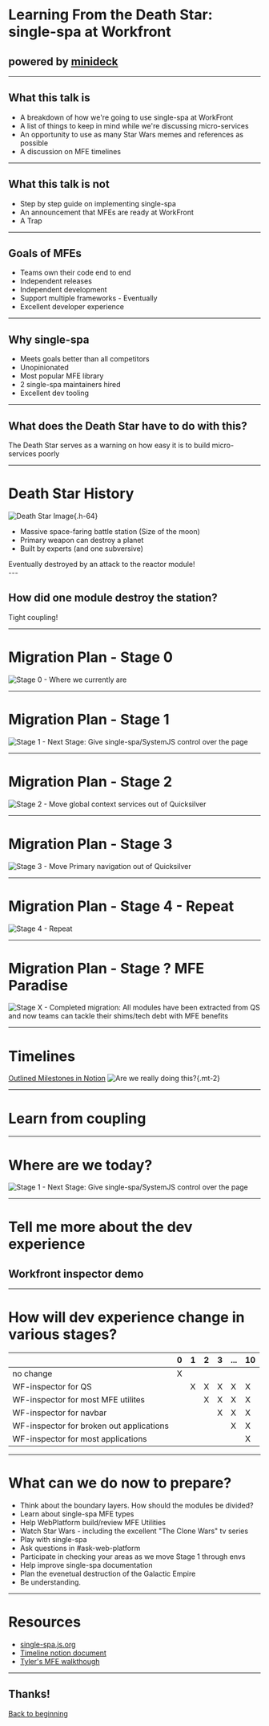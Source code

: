 # Learning From the Death Star: single-spa at Workfront

## powered by [minideck](https://github.com/filoxo/minideck)

---

## What this talk is

- <Appear>A breakdown of how we're going to use single-spa at WorkFront</Appear>
- <Appear>A list of things to keep in mind while we're discussing micro-services</Appear>
- <Appear>An opportunity to use as many Star Wars memes and references as possible</Appear>
- <Appear>
    A discussion on MFE timelines
    <NextSlideIndicator/>
  </Appear>

---

## What this talk is not

- <Appear>Step by step guide on implementing single-spa</Appear>
- <Appear>An announcement that MFEs are ready at WorkFront</Appear>
- <Appear>A Trap</Appear>
  <Appear>
    <MemeImg
      alt="Ackbar Trap meme"
      src="https://i.pinimg.com/originals/64/88/df/6488df8c11729e47dd008c68511765b1.jpg"
    />
    <NextSlideIndicator/>
  </Appear>

---

## Goals of MFEs
- <Appear>Teams own their code end to end</Appear>
- <Appear>Independent releases</Appear>
- <Appear>Independent development</Appear>
- <Appear>Support multiple frameworks - Eventually</Appear>
- <Appear>
  Excellent developer experience
  <NextSlideIndicator/>
</Appear>

---

## Why single-spa
- <Appear>Meets goals better than all competitors</Appear>
- <Appear>Unopinionated</Appear>
- <Appear>Most popular MFE library</Appear>
- <Appear>2 single-spa maintainers hired</Appear>
- <Appear>
  Excellent dev tooling
  <NextSlideIndicator/>
</Appear>

---

## What does the Death Star have to do with this?
<Appear>
  <Aside warning>The Death Star serves as a warning on how easy it is to build micro-services poorly</Aside>
  <NextSlideIndicator/>
</Appear>

---
# Death Star History
![Death Star Image](https://www.stickyminds.com/sites/default/files/article/2014/death-star.jpg){.h-64}
- <Appear>Massive space-faring battle station (Size of the moon)</Appear>
- <Appear>Primary weapon can destroy a planet</Appear>
- <Appear>Built by experts (and one subversive)</Appear>
<Appear>
  <Aside warning>Eventually destroyed by an attack to the reactor module!</Aside>
  <NextSlideIndicator/>
</Appear>
---

## How did one module destroy the station?
<Appear>
  <Aside warning>Tight coupling!</Aside>
</Appear>
<Appear>
  <MemeImg
    alt='Death Star Blueprints'
    src="https://i.imgur.com/c2rfS6f.jpg"
  />
</Appear>
<Appear>
  <MemeImg
    alt='Death Star Blueprints with reactor module highlighted'
    src="https://i.imgur.com/0ng4QFd.jpg"
  />
</Appear>
<Appear>
  <MemeImg
    alt='Galen Erso - Engineer behind most of the Death Star'
    src="https://vignette.wikia.nocookie.net/starwars/images/2/26/GalenErso2.jpg/revision/latest?cb=20161206014950"
    imageClasses='h-64 max-w-full'
  />
</Appear>
<Appear>
  <MemeImg
    alt='Death Star Blueprints with reactor module highlighted'
    src="https://i.imgur.com/0ng4QFd.jpg"
  />
</Appear>
<Appear>
  <MemeImg
    alt='Death Star explosion plan'
    src="https://media1.tenor.com/images/c5780a58c2958d610faf3c0a08ee0873/tenor.gif"
    imageClasses='max-h-screen max-w-screen mr-64 mb-24'
  />
  <NextSlideIndicator/>
</Appear>

---

# Migration Plan - Stage 0
![Stage 0 - Where we currently are](https://i.imgur.com/YEzy5Zx.png)

---

# Migration Plan - Stage 1
![Stage 1 - Next Stage: Give single-spa/SystemJS control over the page](https://i.imgur.com/LXajsGW.png)

---

# Migration Plan - Stage 2
![Stage 2 - Move global context services out of Quicksilver](https://i.imgur.com/vxfekQG.png)

---

# Migration Plan - Stage 3
![Stage 3 - Move Primary navigation out of Quicksilver](https://i.imgur.com/nDbxUbi.png)

---

# Migration Plan - Stage 4 - Repeat
![Stage 4 - Repeat](https://i.imgur.com/yom1Wja.gif)

---

# Migration Plan - Stage ? MFE Paradise
![Stage X - Completed migration: All modules have been extracted from QS and now teams can tackle their shims/tech debt with MFE benefits](https://i.imgur.com/6oDiI8o.png)

---

# Timelines

[Outlined Milestones in Notion](https://www.notion.so/workfront/3d080a471dd146e9bc78a8a8f701dfd7?v=03caea720da74dd9ba600dc771ebcf4a)
![Are we really doing this?](https://www.themarysue.com/wp-content/uploads/2016/09/star-wars-gif.gif){.mt-2}

---

# Learn from coupling
<MemeImg
  alt='X-wing approach on death star'
  src="https://64.media.tumblr.com/10ea0f117efe5e4be4f84d5ee6df326a/tumblr_nh99rzsiF31r0xw5zo2_500.gif"
  imageClasses='max-h-screen max-w-screen mb-64'
/>

---

# Where are we today?
![Stage 1 - Next Stage: Give single-spa/SystemJS control over the page](https://i.imgur.com/LXajsGW.png)

---

# Tell me more about the dev experience
## Workfront inspector demo

---

# How will dev experience change in various stages?

|                                           | 0   | 1   | 2   | 3   | ... | 10  |
| ----------------------------------------- | --- | --- | --- | --- | --- | --- |
| no change                                 |  X  |     |     |     |     |     |
| WF-inspector for QS                       |     |  X  |  X  |  X  |  X  |  X  |
| WF-inspector for most MFE utilites        |     |     |  X  |  X  |  X  |  X  |
| WF-inspector for navbar                   |     |     |     |  X  |  X  |  X  |
| WF-inspector for broken out applications  |     |     |     |     |  X  |  X  |
| WF-inspector for most applications        |     |     |     |     |     |  X  |

---

# What can we do now to prepare?
- <Appear>Think about the boundary layers. How should the modules be divided?</Appear>
- <Appear>Learn about single-spa MFE types</Appear>
- <Appear>Help WebPlatform build/review MFE Utilities</Appear>
- <Appear>Watch Star Wars - including the excellent "The Clone Wars" tv series</Appear>
- <Appear>Play with single-spa</Appear>
- <Appear>Ask questions in #ask-web-platform</Appear>
- <Appear>Participate in checking your areas as we move Stage 1 through envs</Appear>
- <Appear>Help improve single-spa documentation</Appear>
- <Appear>Plan the evenetual destruction of the Galactic Empire</Appear>
- <Appear>Be understanding.</Appear>

---

# Resources
- [single-spa.js.org](https://single-spa.js.org)
- [Timeline notion document](https://www.notion.so/workfront/3d080a471dd146e9bc78a8a8f701dfd7?v=03caea720da74dd9ba600dc771ebcf4a)
- [Tyler's MFE walkthough](https://medium.com/swlh/developing-and-deploying-micro-frontends-with-single-spa-c8b49f2a1b1d?source=friends_link&sk=8f72c248806e0d023ec8f2c872ef2983)

---

## Thanks! 

[Back to beginning](/0)